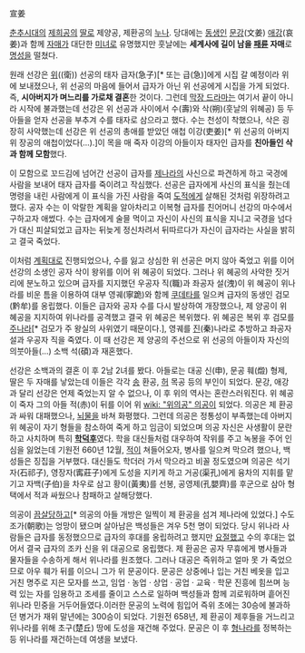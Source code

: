 宣姜

[[춘추시대]]의 [[제]]희공의 [[딸]]로 제양공, 제환공의 [[누나]]. 당대에는 [[동생]]인 [[문강]](文姜) [[애강]](哀姜)과 함께 [[자매]]가 대단한 [[미녀]]로 유명했지만 훗날에는 '''세계사에 길이 남을 [[패륜]] 자매'''로 [[명성]]을 떨쳤다.

원래 선강은 [[위]]((衛)) 선공의 태자 급자(急子)[* 또는 급(急)]에게 시집 갈 예정이라 위에 보내졌으나, 위 선공의 마음에 들어서 급자가 아닌 위 선공에게 시집을 가게 되었다. 즉, '''시아버지가 며느리를 가로채 결혼'''한 것이다. 그런데 [[막장 드라마]]는 여기서 끝이 아니라 시작에 불과했는데 선강은 위 선공과 사이에서 수(壽)와 삭(朔)(훗날의 위혜공) 등 두 아들을 얻자 선공을 부추겨 수를 태자로 삼으라고 했다. 수는 천성이 착했으나, 삭은 굉장히 사악했는데 선강은 위 선공의 총애를 받았던 애첩 이강(吏姜)[* 위 선공의 아버지 위 장공의 애첩이었다(...).]이 목을 매 죽자 이강의 아들이자 태자인 급자를 '''친아들인 삭과 함께 모함'''했다. 

이 모함으로 꼬드김에 넘어간 선공이 급자를 [[제]]나라의 사신으로 파견하게 하고 국경에 사람을 보내어 태자 급자를 죽이려고 작심했다. 선공은 급자에게 사신의 표식을 줬는데 명령을 내린 사람에게 이 표식을 가진 사람을 죽여 [[도적]]에게 살해된 것처럼 위장하려고 했다. 공자 수는 이 악랄한 계획을 알아차리고 이복형 급자를 친어머니 선강의 마수에서 구하고자 애썼다. 수는 급자에게 술믈 먹이고 자신이 사신의 표식을 지니고 국경을 넘다가 대신 피살되었고 급자는 뒤늦게 정신차려서 뒤따르다가 자신이 급자라는 사실을 밝히고 결국 죽었다. 

이처럼 [[계획대로]] 진행되었으나, 수를 잃고 상심한 위 선공은 머지 않아 죽었고 위를 이어 선강의 소생인 공자 삭이 왕위를 이어 위 혜공이 되었다. 그러나 위 혜공의 사악한 짓거리에 분노하고 있으며 급자를 지지했던 우공자 직(職)과 좌공자 설(洩)이 위 혜공이 위나라를 비운 틈을 이용하여 대부 영궤(寧跪)와 함께 [[쿠데타]]를 일으켜 급자의 동생인 검모(黔牟)를 옹립했다. 이들은 급자와 공자 수를 다시 발상하여 개장했으나, 제 양공이 위 혜공을 지지하여 위나라를 공격했고 결국 위 혜공은 복위했다. 위 혜공은 복위 후 검모를 [[주]]나라[* 검모가 주 왕실의 사위였기 때문이다.], 영궤를 [[진]](秦)나라로 추방하고 좌공자 설과 우공자 직을 죽였다. 이 때 선강은 제 양공의 주선으로 위 선공의 아들이자 자신의 의붓아들(...) 소백 석(碩)과 재혼했다. 

선강은 소백과의 결혼 이 후 2남 2녀를 봤다. 아들로는 대공 신(申), 문공 훼(燬) 형제, 딸은 두 자매를 낳았는데 이들은 각각 [[송]] 환공, [[허]] 목공 등의 부인이 되었다. 문강, 애강과 달리 선강은 언제 죽었는지 알 수 없으나, 이 후 위의 역사는 혼란스러워진다. 위 혜공이 죽자 그의 아들 적(赤)이 뒤를 이어 위 [[wiki: "위의공" 의공]]이 되었다. 의공은 제 환공과 싸워 대패했으나, [[뇌물]]을 바쳐 화평했다. 그런데 의공은 정통성이 부족했는데 아버지 위 혜공이 자기 형들을 참소하여 죽게 하고 임금이 되었으며 의공 자신은 사생활이 문란하고 사치하며 특히 '''[[학]][[덕후]]'''였다. 학을 대신들처럼 대우하여 작위를 주고 녹봉을 주어 인심을 잃었는데  기원전 660년 12월, [[적]]이 쳐들어오자, 병사를 일으켜 막으려 했으나, 백성들은 징집을 거부했다. 대신들도 학더러 가서 막으라고 비꼴 정도였으며 의공은 석기자(石祁子), 영장자(寗莊子)에게 도성을 지키게 하고 거공(渠孔)에게 융차의 지휘를 맡기고 자백(子伯)을 차우로 삼고 황이(黃夷)를 선봉, 공영제(孔嬰齊)를 후군으로 삼아 형택에서 적과 싸웠으나 참패하고 살해당했다.

의공이 [[끔살]]당하고[* 의공의 아들 개방은 일찍이 제 환공을 섬겨 제나라에 있었다.] 수도 조가(朝歌)는 엉망이 됐으며 살아남은 백성들은 겨우 5천 명이 되었다. 당시 위나라 사람들은 급자를 동정했으므로 급자의 후대를 옹립하려고 했지만 [[요절]]했고 수의 후대는 없어서 결국 급자의 조카 신을 위 대공으로 옹립했다. 제 환공은 공자 무휴에게 병사들과 물자들을 수송하게 해서 위나라를 원조했다. 그러나 대공은 즉위하고 얼마 못 가 죽었으므로 아우 훼가 뒤를 이으니 그가 위 문공이다. 문공은 상중에나 입는 거친 베옷을 입고 거친 명주로 지은 모자를 쓰고, 임업 · 농업 · 상업 · 공업 · 교육 · 학문 진흥에 힘쓰며 능력 있는 자를 임용하고 조세를 줄이고 스스로 일하며 백성들과 함께 괴로워하며 흩어진 위나라 민중을 거두어들였다.이러한 문공의 노력에 힘입어 즉위 초에는 30승에 불과하던 병거가 재위 말년에는 300승이 되었다. 기원전 658년, 제 환공이 제후들을 거느리고 위나라를 위해 초구(楚丘) 땅에 도성을 재건해 주었다. 문공은 이 후 [[형]]나라를 정복하는 등 위나라를 재건하는데 여생을 보냈다.
